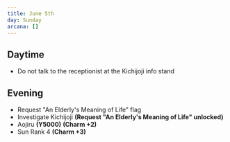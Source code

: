 ```yaml
---
title: June 5th
day: Sunday
arcana: []
---
```


## Daytime
- Do not talk to the receptionist at the Kichijoji info stand

## Evening
- Request "An Elderly's Meaning of Life" flag
- Investigate Kichijoji **(Request "An Elderly's Meaning of Life" unlocked)**
- Aojiru **(Y5000)** **(Charm +2)**
- Sun Rank 4 **(Charm +3)**